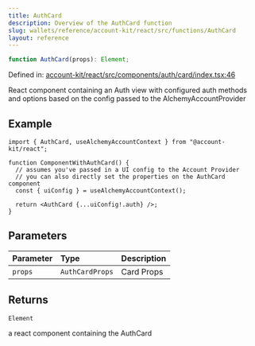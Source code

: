 ```yaml
---
title: AuthCard
description: Overview of the AuthCard function
slug: wallets/reference/account-kit/react/src/functions/AuthCard
layout: reference
---
```


```ts
function AuthCard(props): Element;
```

Defined in: [account-kit/react/src/components/auth/card/index.tsx:46](https://github.com/alchemyplatform/aa-sdk/blob/923a52171f7246172caf350853843e6680197da9/account-kit/react/src/components/auth/card/index.tsx#L46)

React component containing an Auth view with configured auth methods
and options based on the config passed to the AlchemyAccountProvider

## Example

```tsx
import { AuthCard, useAlchemyAccountContext } from "@account-kit/react";

function ComponentWithAuthCard() {
  // assumes you've passed in a UI config to the Account Provider
  // you can also directly set the properties on the AuthCard component
  const { uiConfig } = useAlchemyAccountContext();

  return <AuthCard {...uiConfig!.auth} />;
}
```

## Parameters

| Parameter | Type            | Description |
| :-------- | :-------------- | :---------- |
| `props`   | `AuthCardProps` | Card Props  |

## Returns

`Element`

a react component containing the AuthCard
